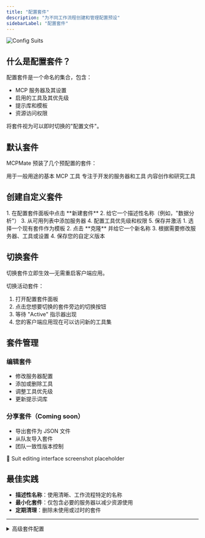 ```yaml
---
title: "配置套件"
description: "为不同工作流程创建和管理配置预设"
sidebarLabel: "配置套件"
---
```



<img
  className="block dark:hidden"
  src="/i18n/zh/images/config-suits.jpg"
  alt="Config Suits"
  title={true}
/>

## 什么是配置套件？

配置套件是一个命名的集合，包含：
- MCP 服务器及其设置
- 启用的工具及其优先级
- 提示库和模板
- 资源访问权限

将套件视为可以即时切换的"配置文件"。

## 默认套件

MCPMate 预装了几个预配置的套件：

<CardGroup cols={3}>
  <Card title="Default" icon="home">
    用于一般用途的基本 MCP 工具
  </Card>
  <Card title="Coder" icon="code">
    专注于开发的服务器和工具
  </Card>
  <Card title="Writer" icon="pen-tool">
    内容创作和研究工具
  </Card>
</CardGroup>

## 创建自定义套件

<Tabs>
  <Tab label="从头开始">
    1. 在配置套件面板中点击 **新建套件**
    2. 给它一个描述性名称（例如，"数据分析"）
    3. 从可用列表中添加服务器
    4. 配置工具优先级和权限
    5. 保存并激活
  </Tab>
  
  <Tab label="克隆现有">
    1. 选择一个现有套件作为模板
    2. 点击 **克隆** 并给它一个新名称
    3. 根据需要修改服务器、工具或设置
    4. 保存您的自定义版本
  </Tab>
</Tabs>

## 切换套件

<Callout type="info">
  切换套件立即生效—无需重启客户端应用。
</Callout>

切换活动套件：
1. 打开配置套件面板
2. 点击您想要切换的套件旁边的切换按钮
3. 等待 "Active" 指示器出现
4. 您的客户端应用现在可以访问新的工具集

## 套件管理

### 编辑套件
- 修改服务器配置
- 添加或删除工具
- 调整工具优先级
- 更新提示词库

### 分享套件（Coming soon）
- 导出套件为 JSON 文件
- 从队友导入套件
- 团队一致性版本控制

<div className="placeholder-screenshot">
  📸 Suit editing interface screenshot placeholder
</div>

## 最佳实践

- **描述性名称**：使用清晰、工作流程特定的名称
- **最小化套件**：仅包含必要的服务器以减少资源使用
- **定期清理**：删除未使用或过时的套件

---

<details>
<summary>高级套件配置</summary>

您可以创建条件规则，为每个套件设置资源限制，并根据活动应用程序或时间配置自动套件切换。

</details>
